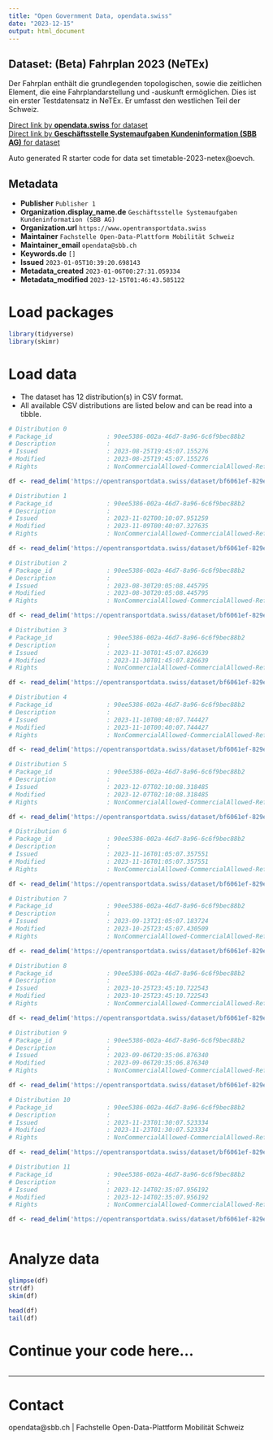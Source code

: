 ```yaml
---
title: "Open Government Data, opendata.swiss"
date: "2023-12-15"
output: html_document
---
```


## Dataset: (Beta) Fahrplan 2023 (NeTEx)

Der Fahrplan enthält die grundlegenden topologischen, sowie die zeitlichen Element, die eine Fahrplandarstellung und -auskunft ermöglichen. Dies ist ein erster Testdatensatz in NeTEx. Er umfasst den westlichen Teil der Schweiz. 


[Direct link by **opendata.swiss** for dataset](https://opendata.swiss/de/dataset/fahrplan-2023-netex-beta)<br>
[Direct link by **Geschäftsstelle Systemaufgaben Kundeninformation (SBB AG)** for dataset](https://opentransportdata.swiss/dataset/timetable-2023-netex)

Auto generated R starter code for data set timetable-2023-netex@oevch.

## Metadata

- **Publisher** `Publisher 1`
- **Organization.display_name.de** `Geschäftsstelle Systemaufgaben Kundeninformation (SBB AG)`
- **Organization.url** `https://www.opentransportdata.swiss`
- **Maintainer** `Fachstelle Open-Data-Plattform Mobilität Schweiz`
- **Maintainer_email** `opendata@sbb.ch`
- **Keywords.de** `[]`
- **Issued** `2023-01-05T10:39:20.698143`
- **Metadata_created** `2023-01-06T00:27:31.059334`
- **Metadata_modified** `2023-12-15T01:46:43.585122`


# Load packages

```r

library(tidyverse)
library(skimr)

```

# Load data

-   The dataset has 12 distribution(s) in CSV format.
-   All available CSV distributions are listed below and can be read into a tibble.

```r

# Distribution 0
# Package_id               : 90ee5386-002a-46d7-8a96-6c6f9bec88b2
# Description              : 
# Issued                   : 2023-08-25T19:45:07.155276
# Modified                 : 2023-08-25T19:45:07.155276
# Rights                   : NonCommercialAllowed-CommercialAllowed-ReferenceRequired

df <- read_delim('https://opentransportdata.swiss/dataset/bf6061ef-829e-42fd-9b98-8990bfbaf03f/resource/f437d564-769f-4d68-8592-ff888ad80e9b/download/prod_netex_tt_1.10_che_ski_2023_oev-schweiz_readme_1_1_202308230608.csv')

# Distribution 1
# Package_id               : 90ee5386-002a-46d7-8a96-6c6f9bec88b2
# Description              : 
# Issued                   : 2023-11-02T00:10:07.951259
# Modified                 : 2023-11-09T00:40:07.327635
# Rights                   : NonCommercialAllowed-CommercialAllowed-ReferenceRequired

df <- read_delim('https://opentransportdata.swiss/dataset/bf6061ef-829e-42fd-9b98-8990bfbaf03f/resource/66df0412-22eb-48c4-90b8-b98f49746512/download/prod_netex_tt_1.10_che_ski_2023_oev-schweiz_readme_1_1_202311010611.csv')

# Distribution 2
# Package_id               : 90ee5386-002a-46d7-8a96-6c6f9bec88b2
# Description              : 
# Issued                   : 2023-08-30T20:05:08.445795
# Modified                 : 2023-08-30T20:05:08.445795
# Rights                   : NonCommercialAllowed-CommercialAllowed-ReferenceRequired

df <- read_delim('https://opentransportdata.swiss/dataset/bf6061ef-829e-42fd-9b98-8990bfbaf03f/resource/dbb36a52-4b70-4530-bd79-730ae60a2169/download/prod_netex_tt_1.10_che_ski_2023_oev-schweiz_readme_1_1_202308300608.csv')

# Distribution 3
# Package_id               : 90ee5386-002a-46d7-8a96-6c6f9bec88b2
# Description              : 
# Issued                   : 2023-11-30T01:45:07.826639
# Modified                 : 2023-11-30T01:45:07.826639
# Rights                   : NonCommercialAllowed-CommercialAllowed-ReferenceRequired

df <- read_delim('https://opentransportdata.swiss/dataset/bf6061ef-829e-42fd-9b98-8990bfbaf03f/resource/679d6554-7605-484a-86a0-352e642775d5/download/prod_netex_tt_1.10_che_ski_2023_oev-schweiz_readme_1_1_202311290611.csv')

# Distribution 4
# Package_id               : 90ee5386-002a-46d7-8a96-6c6f9bec88b2
# Description              : 
# Issued                   : 2023-11-10T00:40:07.744427
# Modified                 : 2023-11-10T00:40:07.744427
# Rights                   : NonCommercialAllowed-CommercialAllowed-ReferenceRequired

df <- read_delim('https://opentransportdata.swiss/dataset/bf6061ef-829e-42fd-9b98-8990bfbaf03f/resource/71ba39d5-6e35-454e-beaa-8d56c12e44ca/download/prod_netex_tt_1.10_che_ski_2023_oev-schweiz_readme_1_1_202311090811.csv')

# Distribution 5
# Package_id               : 90ee5386-002a-46d7-8a96-6c6f9bec88b2
# Description              : 
# Issued                   : 2023-12-07T02:10:08.318485
# Modified                 : 2023-12-07T02:10:08.318485
# Rights                   : NonCommercialAllowed-CommercialAllowed-ReferenceRequired

df <- read_delim('https://opentransportdata.swiss/dataset/bf6061ef-829e-42fd-9b98-8990bfbaf03f/resource/971cc8ff-b1a8-4626-ab80-520cfcb04edb/download/prod_netex_tt_1.10_che_ski_2023_oev-schweiz_readme_1_1_202312060612.csv')

# Distribution 6
# Package_id               : 90ee5386-002a-46d7-8a96-6c6f9bec88b2
# Description              : 
# Issued                   : 2023-11-16T01:05:07.357551
# Modified                 : 2023-11-16T01:05:07.357551
# Rights                   : NonCommercialAllowed-CommercialAllowed-ReferenceRequired

df <- read_delim('https://opentransportdata.swiss/dataset/bf6061ef-829e-42fd-9b98-8990bfbaf03f/resource/8d5a7da5-88b1-4fac-9338-b87d90d765c0/download/prod_netex_tt_1.10_che_ski_2023_oev-schweiz_readme_1_1_202311150611.csv')

# Distribution 7
# Package_id               : 90ee5386-002a-46d7-8a96-6c6f9bec88b2
# Description              : 
# Issued                   : 2023-09-13T21:05:07.183724
# Modified                 : 2023-10-25T23:45:07.430509
# Rights                   : NonCommercialAllowed-CommercialAllowed-ReferenceRequired

df <- read_delim('https://opentransportdata.swiss/dataset/bf6061ef-829e-42fd-9b98-8990bfbaf03f/resource/ccced87e-8592-47e8-acd3-5525b2d0ef6d/download/prod_netex_tt_1.10_che_ski_2023_oev-schweiz_readme_1_1_202309130609.csv')

# Distribution 8
# Package_id               : 90ee5386-002a-46d7-8a96-6c6f9bec88b2
# Description              : 
# Issued                   : 2023-10-25T23:45:10.722543
# Modified                 : 2023-10-25T23:45:10.722543
# Rights                   : NonCommercialAllowed-CommercialAllowed-ReferenceRequired

df <- read_delim('https://opentransportdata.swiss/dataset/bf6061ef-829e-42fd-9b98-8990bfbaf03f/resource/dc6a52b6-1340-4164-b20f-73f424f57b47/download/prod_netex_tt_1.10_che_ski_2023_oev-schweiz_readme_1_1_202310251110.csv')

# Distribution 9
# Package_id               : 90ee5386-002a-46d7-8a96-6c6f9bec88b2
# Description              : 
# Issued                   : 2023-09-06T20:35:06.876340
# Modified                 : 2023-09-06T20:35:06.876340
# Rights                   : NonCommercialAllowed-CommercialAllowed-ReferenceRequired

df <- read_delim('https://opentransportdata.swiss/dataset/bf6061ef-829e-42fd-9b98-8990bfbaf03f/resource/9602ed95-fdc0-4b3d-8f2b-3b99853f5630/download/prod_netex_tt_1.10_che_ski_2023_oev-schweiz_readme_1_1_202309060609.csv')

# Distribution 10
# Package_id               : 90ee5386-002a-46d7-8a96-6c6f9bec88b2
# Description              : 
# Issued                   : 2023-11-23T01:30:07.523334
# Modified                 : 2023-11-23T01:30:07.523334
# Rights                   : NonCommercialAllowed-CommercialAllowed-ReferenceRequired

df <- read_delim('https://opentransportdata.swiss/dataset/bf6061ef-829e-42fd-9b98-8990bfbaf03f/resource/9af69b76-c2bf-43ae-9a2e-a2e960dd4484/download/prod_netex_tt_1.10_che_ski_2023_oev-schweiz_readme_1_1_202311220611.csv')

# Distribution 11
# Package_id               : 90ee5386-002a-46d7-8a96-6c6f9bec88b2
# Description              : 
# Issued                   : 2023-12-14T02:35:07.956192
# Modified                 : 2023-12-14T02:35:07.956192
# Rights                   : NonCommercialAllowed-CommercialAllowed-ReferenceRequired

df <- read_delim('https://opentransportdata.swiss/dataset/bf6061ef-829e-42fd-9b98-8990bfbaf03f/resource/55179692-01e3-42f5-8da9-0696ce900052/download/prod_netex_tt_1.10_che_ski_2023_oev-schweiz_readme_1_1_202312130612.csv')



```

# Analyze data

```r

glimpse(df)
str(df)
skim(df)

head(df)
tail(df)

```

# Continue your code here...

```r

```

------------------------------------------------------------------------

# Contact

opendata@sbb.ch | Fachstelle Open-Data-Plattform Mobilität Schweiz

